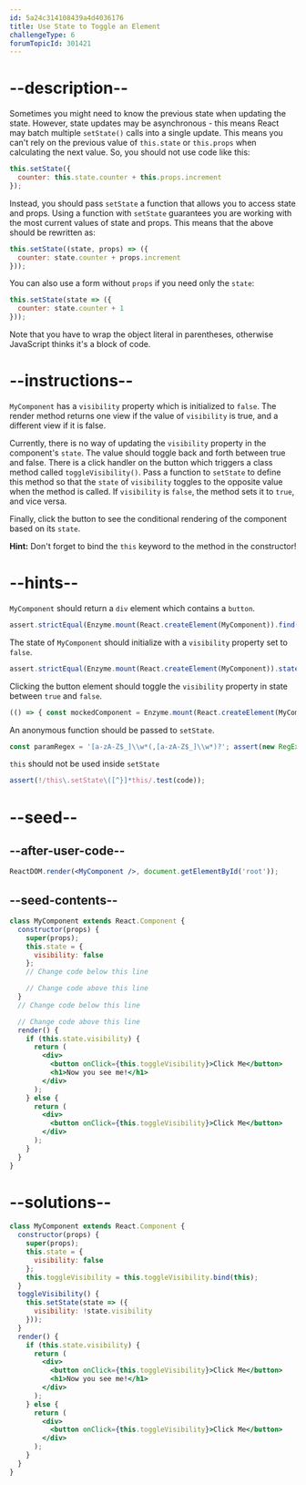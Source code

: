 ```yaml
---
id: 5a24c314108439a4d4036176
title: Use State to Toggle an Element
challengeType: 6
forumTopicId: 301421
---
```


# --description--

Sometimes you might need to know the previous state when updating the state. However, state updates may be asynchronous - this means React may batch multiple `setState()` calls into a single update. This means you can't rely on the previous value of `this.state` or `this.props` when calculating the next value. So, you should not use code like this:

```jsx
this.setState({
  counter: this.state.counter + this.props.increment
});
```

Instead, you should pass `setState` a function that allows you to access state and props. Using a function with `setState` guarantees you are working with the most current values of state and props. This means that the above should be rewritten as:

```jsx
this.setState((state, props) => ({
  counter: state.counter + props.increment
}));
```

You can also use a form without `props` if you need only the `state`:

```jsx
this.setState(state => ({
  counter: state.counter + 1
}));
```

Note that you have to wrap the object literal in parentheses, otherwise JavaScript thinks it's a block of code.

# --instructions--

`MyComponent` has a `visibility` property which is initialized to `false`. The render method returns one view if the value of `visibility` is true, and a different view if it is false.

Currently, there is no way of updating the `visibility` property in the component's `state`. The value should toggle back and forth between true and false. There is a click handler on the button which triggers a class method called `toggleVisibility()`. Pass a function to `setState` to define this method so that the `state` of `visibility` toggles to the opposite value when the method is called. If `visibility` is `false`, the method sets it to `true`, and vice versa.

Finally, click the button to see the conditional rendering of the component based on its `state`.

**Hint:** Don't forget to bind the `this` keyword to the method in the constructor!

# --hints--

`MyComponent` should return a `div` element which contains a `button`.

```js
assert.strictEqual(Enzyme.mount(React.createElement(MyComponent)).find('div').find('button').length, 1);
```

The state of `MyComponent` should initialize with a `visibility` property set to `false`.

```js
assert.strictEqual(Enzyme.mount(React.createElement(MyComponent)).state('visibility'), false);
```

Clicking the button element should toggle the `visibility` property in state between `true` and `false`.

```js
(() => { const mockedComponent = Enzyme.mount(React.createElement(MyComponent)); const first = () => { mockedComponent.setState({ visibility: false }); return mockedComponent.state('visibility'); }; const second = () => { mockedComponent.find('button').simulate('click'); return mockedComponent.state('visibility'); }; const third = () => { mockedComponent.find('button').simulate('click'); return mockedComponent.state('visibility'); }; const firstValue = first(); const secondValue = second(); const thirdValue = third(); assert(!firstValue && secondValue && !thirdValue); })();
```

An anonymous function should be passed to `setState`.

```js
const paramRegex = '[a-zA-Z$_]\\w*(,[a-zA-Z$_]\\w*)?'; assert(new RegExp('this\\.setState\\((function\\(' + paramRegex + '\\){|([a-zA-Z$_]\\w*|\\(' + paramRegex + '\\))=>)').test(__helpers.removeWhiteSpace(code)));
```

`this` should not be used inside `setState`

```js
assert(!/this\.setState\([^}]*this/.test(code));
```

# --seed--

## --after-user-code--

```jsx
ReactDOM.render(<MyComponent />, document.getElementById('root'));
```

## --seed-contents--

```jsx
class MyComponent extends React.Component {
  constructor(props) {
    super(props);
    this.state = {
      visibility: false
    };
    // Change code below this line

    // Change code above this line
  }
  // Change code below this line

  // Change code above this line
  render() {
    if (this.state.visibility) {
      return (
        <div>
          <button onClick={this.toggleVisibility}>Click Me</button>
          <h1>Now you see me!</h1>
        </div>
      );
    } else {
      return (
        <div>
          <button onClick={this.toggleVisibility}>Click Me</button>
        </div>
      );
    }
  }
}
```

# --solutions--

```jsx
class MyComponent extends React.Component {
  constructor(props) {
    super(props);
    this.state = {
      visibility: false
    };
    this.toggleVisibility = this.toggleVisibility.bind(this);
  }
  toggleVisibility() {
    this.setState(state => ({
      visibility: !state.visibility
    }));
  }
  render() {
    if (this.state.visibility) {
      return (
        <div>
          <button onClick={this.toggleVisibility}>Click Me</button>
          <h1>Now you see me!</h1>
        </div>
      );
    } else {
      return (
        <div>
          <button onClick={this.toggleVisibility}>Click Me</button>
        </div>
      );
    }
  }
}
```
